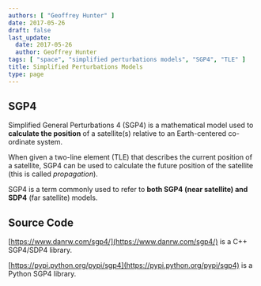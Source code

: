 ```yaml
---
authors: [ "Geoffrey Hunter" ]
date: 2017-05-26
draft: false
last_update:
  date: 2017-05-26
  author: Geoffrey Hunter
tags: [ "space", "simplified perturbations models", "SGP4", "TLE" ]
title: Simplified Perturbations Models
type: page
---
```



## SGP4

Simplified General Perturbations 4 (SGP4) is a mathematical model used to **calculate the position** of a satellite(s) relative to an Earth-centered co-ordinate system.

When given a two-line element (TLE) that describes the current position of a satellite, SGP4 can be used to calculate the future position of the satellite (this is called _propagation_).

SGP4 is a term commonly used to refer to **both SGP4 (near satellite) and SDP4** (far satellite) models.

## Source Code

[https://www.danrw.com/sgp4/](https://www.danrw.com/sgp4/) is a C++ SGP4/SDP4 library.

[https://pypi.python.org/pypi/sgp4](https://pypi.python.org/pypi/sgp4) is a Python SGP4 library.
